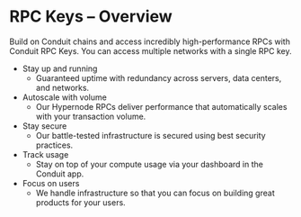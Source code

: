 # RPC Keys – Overview

Build on Conduit chains and access incredibly high-performance RPCs with Conduit RPC Keys. You can access multiple networks with a single RPC key.

- Stay up and running
    - Guaranteed uptime with redundancy across servers, data centers, and networks.
- Autoscale with volume
    - Our Hypernode RPCs deliver performance that automatically scales with your transaction volume.
- Stay secure
    - Our battle-tested infrastructure is secured using best security practices.
- Track usage
    - Stay on top of your compute usage via your dashboard in the Conduit app.
- Focus on users
    - We handle infrastructure so that you can focus on building great products for your users.

